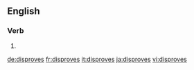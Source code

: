 ==English==

===Verb===
{{head|en|verb form}}

# {{en-third-person singular of|disprove}}

[[de:disproves]]
[[fr:disproves]]
[[it:disproves]]
[[ja:disproves]]
[[vi:disproves]]